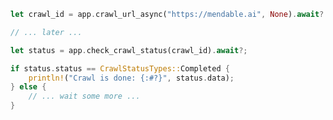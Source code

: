```rust Rust
let crawl_id = app.crawl_url_async("https://mendable.ai", None).await?.id;

// ... later ...

let status = app.check_crawl_status(crawl_id).await?;

if status.status == CrawlStatusTypes::Completed {
    println!("Crawl is done: {:#?}", status.data);
} else {
    // ... wait some more ...
}
```
